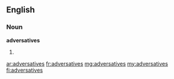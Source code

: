 ==English==

===Noun===
'''adversatives'''

# {{plural of|adversative}}

[[ar:adversatives]]
[[fr:adversatives]]
[[mg:adversatives]]
[[my:adversatives]]
[[fi:adversatives]]